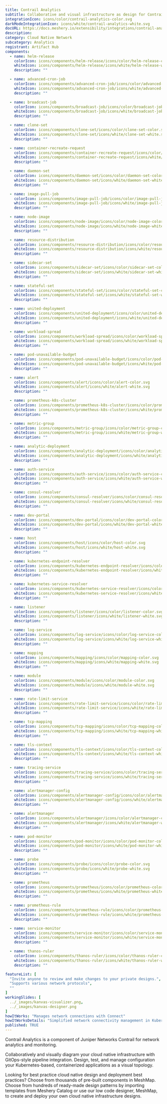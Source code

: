 ```yaml
---
title: Contrail Analytics
subtitle: Collaborative and visual infrastructure as design for Contrail Analytics
integrationIcon: icons/color/contrail-analytics-color.svg
darkModeIntegrationIcon: icons/white/contrail-analytics-white.svg
docURL: https://docs.meshery.io/extensibility/integrations/contrail-analytics
description: 
category: Cloud Native Network
subcategory: Analytics
registrant: Artifact Hub
components:
  - name: helm-release
    colorIcon: icons/components/helm-release/icons/color/helm-release-color.svg
    whiteIcon: icons/components/helm-release/icons/white/helm-release-white.svg
    description: ""

  - name: advanced-cron-job
    colorIcon: icons/components/advanced-cron-job/icons/color/advanced-cron-job-color.svg
    whiteIcon: icons/components/advanced-cron-job/icons/white/advanced-cron-job-white.svg
    description: ""

  - name: broadcast-job
    colorIcon: icons/components/broadcast-job/icons/color/broadcast-job-color.svg
    whiteIcon: icons/components/broadcast-job/icons/white/broadcast-job-white.svg
    description: ""

  - name: clone-set
    colorIcon: icons/components/clone-set/icons/color/clone-set-color.svg
    whiteIcon: icons/components/clone-set/icons/white/clone-set-white.svg
    description: ""

  - name: container-recreate-request
    colorIcon: icons/components/container-recreate-request/icons/color/container-recreate-request-color.svg
    whiteIcon: icons/components/container-recreate-request/icons/white/container-recreate-request-white.svg
    description: ""

  - name: daemon-set
    colorIcon: icons/components/daemon-set/icons/color/daemon-set-color.svg
    whiteIcon: icons/components/daemon-set/icons/white/daemon-set-white.svg
    description: ""

  - name: image-pull-job
    colorIcon: icons/components/image-pull-job/icons/color/image-pull-job-color.svg
    whiteIcon: icons/components/image-pull-job/icons/white/image-pull-job-white.svg
    description: ""

  - name: node-image
    colorIcon: icons/components/node-image/icons/color/node-image-color.svg
    whiteIcon: icons/components/node-image/icons/white/node-image-white.svg
    description: ""

  - name: resource-distribution
    colorIcon: icons/components/resource-distribution/icons/color/resource-distribution-color.svg
    whiteIcon: icons/components/resource-distribution/icons/white/resource-distribution-white.svg
    description: ""

  - name: sidecar-set
    colorIcon: icons/components/sidecar-set/icons/color/sidecar-set-color.svg
    whiteIcon: icons/components/sidecar-set/icons/white/sidecar-set-white.svg
    description: ""

  - name: stateful-set
    colorIcon: icons/components/stateful-set/icons/color/stateful-set-color.svg
    whiteIcon: icons/components/stateful-set/icons/white/stateful-set-white.svg
    description: ""

  - name: united-deployment
    colorIcon: icons/components/united-deployment/icons/color/united-deployment-color.svg
    whiteIcon: icons/components/united-deployment/icons/white/united-deployment-white.svg
    description: ""

  - name: workload-spread
    colorIcon: icons/components/workload-spread/icons/color/workload-spread-color.svg
    whiteIcon: icons/components/workload-spread/icons/white/workload-spread-white.svg
    description: ""

  - name: pod-unavailable-budget
    colorIcon: icons/components/pod-unavailable-budget/icons/color/pod-unavailable-budget-color.svg
    whiteIcon: icons/components/pod-unavailable-budget/icons/white/pod-unavailable-budget-white.svg
    description: ""

  - name: alert
    colorIcon: icons/components/alert/icons/color/alert-color.svg
    whiteIcon: icons/components/alert/icons/white/alert-white.svg
    description: ""

  - name: prometheus-k8s-cluster
    colorIcon: icons/components/prometheus-k8s-cluster/icons/color/prometheus-k8s-cluster-color.svg
    whiteIcon: icons/components/prometheus-k8s-cluster/icons/white/prometheus-k8s-cluster-white.svg
    description: ""

  - name: metric-group
    colorIcon: icons/components/metric-group/icons/color/metric-group-color.svg
    whiteIcon: icons/components/metric-group/icons/white/metric-group-white.svg
    description: ""

  - name: analytic-deployment
    colorIcon: icons/components/analytic-deployment/icons/color/analytic-deployment-color.svg
    whiteIcon: icons/components/analytic-deployment/icons/white/analytic-deployment-white.svg
    description: ""

  - name: auth-service
    colorIcon: icons/components/auth-service/icons/color/auth-service-color.svg
    whiteIcon: icons/components/auth-service/icons/white/auth-service-white.svg
    description: ""

  - name: consul-resolver
    colorIcon: icons/components/consul-resolver/icons/color/consul-resolver-color.svg
    whiteIcon: icons/components/consul-resolver/icons/white/consul-resolver-white.svg
    description: ""

  - name: dev-portal
    colorIcon: icons/components/dev-portal/icons/color/dev-portal-color.svg
    whiteIcon: icons/components/dev-portal/icons/white/dev-portal-white.svg
    description: ""

  - name: host
    colorIcon: icons/components/host/icons/color/host-color.svg
    whiteIcon: icons/components/host/icons/white/host-white.svg
    description: ""

  - name: kubernetes-endpoint-resolver
    colorIcon: icons/components/kubernetes-endpoint-resolver/icons/color/kubernetes-endpoint-resolver-color.svg
    whiteIcon: icons/components/kubernetes-endpoint-resolver/icons/white/kubernetes-endpoint-resolver-white.svg
    description: ""

  - name: kubernetes-service-resolver
    colorIcon: icons/components/kubernetes-service-resolver/icons/color/kubernetes-service-resolver-color.svg
    whiteIcon: icons/components/kubernetes-service-resolver/icons/white/kubernetes-service-resolver-white.svg
    description: ""

  - name: listener
    colorIcon: icons/components/listener/icons/color/listener-color.svg
    whiteIcon: icons/components/listener/icons/white/listener-white.svg
    description: ""

  - name: log-service
    colorIcon: icons/components/log-service/icons/color/log-service-color.svg
    whiteIcon: icons/components/log-service/icons/white/log-service-white.svg
    description: ""

  - name: mapping
    colorIcon: icons/components/mapping/icons/color/mapping-color.svg
    whiteIcon: icons/components/mapping/icons/white/mapping-white.svg
    description: ""

  - name: module
    colorIcon: icons/components/module/icons/color/module-color.svg
    whiteIcon: icons/components/module/icons/white/module-white.svg
    description: ""

  - name: rate-limit-service
    colorIcon: icons/components/rate-limit-service/icons/color/rate-limit-service-color.svg
    whiteIcon: icons/components/rate-limit-service/icons/white/rate-limit-service-white.svg
    description: ""

  - name: tcp-mapping
    colorIcon: icons/components/tcp-mapping/icons/color/tcp-mapping-color.svg
    whiteIcon: icons/components/tcp-mapping/icons/white/tcp-mapping-white.svg
    description: ""

  - name: tls-context
    colorIcon: icons/components/tls-context/icons/color/tls-context-color.svg
    whiteIcon: icons/components/tls-context/icons/white/tls-context-white.svg
    description: ""

  - name: tracing-service
    colorIcon: icons/components/tracing-service/icons/color/tracing-service-color.svg
    whiteIcon: icons/components/tracing-service/icons/white/tracing-service-white.svg
    description: ""

  - name: alertmanager-config
    colorIcon: icons/components/alertmanager-config/icons/color/alertmanager-config-color.svg
    whiteIcon: icons/components/alertmanager-config/icons/white/alertmanager-config-white.svg
    description: ""

  - name: alertmanager
    colorIcon: icons/components/alertmanager/icons/color/alertmanager-color.svg
    whiteIcon: icons/components/alertmanager/icons/white/alertmanager-white.svg
    description: ""

  - name: pod-monitor
    colorIcon: icons/components/pod-monitor/icons/color/pod-monitor-color.svg
    whiteIcon: icons/components/pod-monitor/icons/white/pod-monitor-white.svg
    description: ""

  - name: probe
    colorIcon: icons/components/probe/icons/color/probe-color.svg
    whiteIcon: icons/components/probe/icons/white/probe-white.svg
    description: ""

  - name: prometheus
    colorIcon: icons/components/prometheus/icons/color/prometheus-color.svg
    whiteIcon: icons/components/prometheus/icons/white/prometheus-white.svg
    description: ""

  - name: prometheus-rule
    colorIcon: icons/components/prometheus-rule/icons/color/prometheus-rule-color.svg
    whiteIcon: icons/components/prometheus-rule/icons/white/prometheus-rule-white.svg
    description: ""

  - name: service-monitor
    colorIcon: icons/components/service-monitor/icons/color/service-monitor-color.svg
    whiteIcon: icons/components/service-monitor/icons/white/service-monitor-white.svg
    description: ""

  - name: thanos-ruler
    colorIcon: icons/components/thanos-ruler/icons/color/thanos-ruler-color.svg
    whiteIcon: icons/components/thanos-ruler/icons/white/thanos-ruler-white.svg
    description: ""

featureList: [
  "Invite anyone to review and make changes to your private designs.",
  "Supports various network protocols",
  ""
]
workingSlides: [
  ../_images/kanvas-visualizer.png,
  ../_images/kanvas-designer.png
]
howItWorks: "Manages network connections with Connect"
howItWorksDetails: "Simplified network connectivity management in Kubernetes"
published: TRUE
---
```

<p>
Contrail Analytics is a component of Juniper Networks Contrail for network analytics and monitoring.
</p>
<p>
    Collaboratively and visually diagram your cloud native infrastructure with GitOps-style pipeline integration. Design, test, and manage configuration your Kubernetes-based, containerized applications as a visual topology.
</p>
<p>
    Looking for best practice cloud native design and deployment best practices? Choose from thousands of pre-built components in MeshMap. Choose from hundreds of ready-made design patterns by importing templates from Meshery Catalog or use our low code designer, MeshMap, to create and deploy your own cloud native infrastructure designs.
</p>
